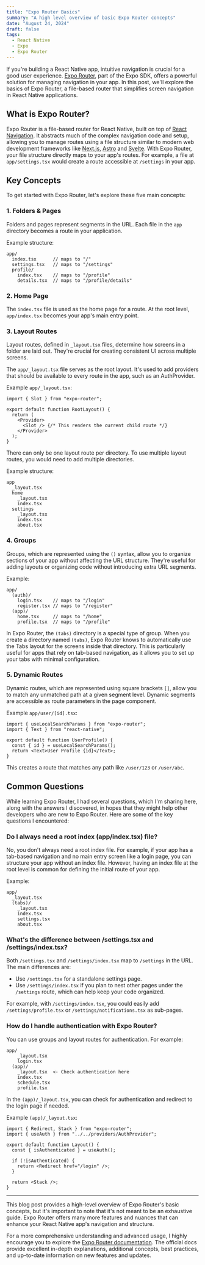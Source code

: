```yaml
---
title: "Expo Router Basics"
summary: "A high level overview of basic Expo Router concepts"
date: "August 24, 2024"
draft: false
tags:
  - React Native
  - Expo
  - Expo Router
---
```


If you're building a React Native app, intuitive navigation is crucial for a good user experience.
[Expo Router](https://docs.expo.dev/router/introduction/), part of the Expo SDK, offers a powerful solution for managing navigation in your app.
In this post, we'll explore the basics of Expo Router, a file-based router that simplifies screen navigation in React Native applications.

## What is Expo Router?

Expo Router is a file-based router for React Native, built on top of [React Navigation](https://reactnavigation.org/).
It abstracts much of the complex navigation code and setup, allowing you to manage routes using a file structure similar to modern web development frameworks like [Next.js](https://nextjs.org/), [Astro](https://astro.build/) and [Svelte](https://svelte.dev/).
With Expo Router, your file structure directly maps to your app's routes. For example, a file at `app/settings.tsx` would create a route accessible at `/settings` in your app.

## Key Concepts

To get started with Expo Router, let's explore these five main concepts:

### 1. Folders & Pages

Folders and pages represent segments in the URL. Each file in the `app` directory becomes a route in your application.

Example structure:

```
app/
  index.tsx      // maps to "/"
  settings.tsx   // maps to "/settings"
  profile/
    index.tsx    // maps to "/profile"
    details.tsx  // maps to "/profile/details"
```

### 2. Home Page

The `index.tsx` file is used as the home page for a route. At the root level, `app/index.tsx` becomes your app's main entry point.

### 3. Layout Routes

Layout routes, defined in `_layout.tsx` files, determine how screens in a folder are laid out. They're crucial for creating consistent UI across multiple screens.

The `app/_layout.tsx` file serves as the root layout. It's used to add providers that should be available to every route in the app, such as an AuthProvider.

Example `app/_layout.tsx`:

```tsx
import { Slot } from "expo-router";

export default function RootLayout() {
  return (
    <Provider>
      <Slot /> {/* This renders the current child route */}
    </Provider>
  );
}
```

There can only be one layout route per directory. To use multiple layout routes, you would need to add multiple directories.

Example structure:

```
app
  _layout.tsx
  home
    _layout.tsx
    index.tsx
  settings
    _layout.tsx
    index.tsx
    about.tsx

```

### 4. Groups

Groups, which are represented using the `()` syntax, allow you to organize sections of your app without affecting the URL structure.
They're useful for adding layouts or organizing code without introducing extra URL segments.

Example:

```
app/
  (auth)/
    login.tsx    // maps to "/login"
    register.tsx // maps to "/register"
  (app)/
    home.tsx     // maps to "/home"
    profile.tsx  // maps to "/profile"
```

In Expo Router, the `(tabs)` directory is a special type of group.
When you create a directory named `(tabs)`, Expo Router knows to automatically use the Tabs layout for the screens inside that directory.
This is particularly useful for apps that rely on tab-based navigation, as it allows you to set up your tabs with minimal configuration.

### 5. Dynamic Routes

Dynamic routes, which are represented using square brackets `[]`, allow you to match any unmatched path at a given segment level.
Dynamic segments are accessible as route parameters in the page component.

Example `app/user/[id].tsx`:

```tsx
import { useLocalSearchParams } from "expo-router";
import { Text } from "react-native";

export default function UserProfile() {
  const { id } = useLocalSearchParams();
  return <Text>User Profile {id}</Text>;
}
```

This creates a route that matches any path like `/user/123` or `/user/abc`.

## Common Questions

While learning Expo Router, I had several questions, which I'm sharing here, along with the answers I discovered, in hopes that they might help other developers who are new to Expo Router.
Here are some of the key questions I encountered:

### Do I always need a root index (app/index.tsx) file?

No, you don't always need a root index file.
For example, if your app has a tab-based navigation and no main entry screen like a login page, you can structure your app without an index file.
However, having an index file at the root level is common for defining the initial route of your app.

Example:

```
app/
  _layout.tsx
  (tabs)/
    _layout.tsx
    index.tsx
    settings.tsx
    about.tsx
```

### What's the difference between /settings.tsx and /settings/index.tsx?

Both `/settings.tsx` and `/settings/index.tsx` map to `/settings` in the URL. The main differences are:

- Use `/settings.tsx` for a standalone settings page.
- Use `/settings/index.tsx` if you plan to nest other pages under the `/settings` route, which can help keep your code organized.

For example, with `/settings/index.tsx`, you could easily add `/settings/profile.tsx` or `/settings/notifications.tsx` as sub-pages.

### How do I handle authentication with Expo Router?

You can use groups and layout routes for authentication. For example:

```
app/
    _layout.tsx
    login.tsx
  (app)/
    _layout.tsx  <- Check authentication here
    index.tsx
    schedule.tsx
    profile.tsx
```

In the `(app)/_layout.tsx`, you can check for authentication and redirect to the login page if needed.

Example `(app)/_layout.tsx`:

```tsx
import { Redirect, Stack } from "expo-router";
import { useAuth } from "../../providers/AuthProvider";

export default function Layout() {
  const { isAuthenticated } = useAuth();

  if (!isAuthenticated) {
    return <Redirect href="/login" />;
  }

  return <Stack />;
}
```

---

This blog post provides a high-level overview of Expo Router's basic concepts, but it's important to note that it's not meant to be an exhaustive guide.
Expo Router offers many more features and nuances that can enhance your React Native app's navigation and structure.

For a more comprehensive understanding and advanced usage, I highly encourage you to explore the [Expo Router documentation](https://docs.expo.dev/router/introduction/).
The official docs provide excellent in-depth explanations, additional concepts, best practices, and up-to-date information on new features and updates.
